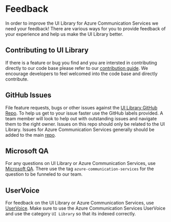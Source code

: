 
<Meta title="Feedback" />

# Feedback

In order to improve the UI Library for Azure Communication Services we need your feedback! 
There are various ways for you to provide feedback of your experience and help us make the UI Library better.

## Contributing to UI Library

If there is a feature or bug you find and you are intersted in contributing directly to our code base please refer to our [contribution guide](https://github.com/Azure/communication-ui-sdk/blob/main/docs/contributing-guide/1.%20getting-set-up.md).
We encourage developers to feel welcomed into the code base and directly contribute.

## GitHub Issues

File feature requests, bugs or other issues against the [UI Library GitHub Repo](https://github.com/Azure/communication-ui-sdk/issues).
To help us get to your issue faster use the GitHub labels provided.
A team member will look to help out with outstanding issues and navigate them to the right owner.
Issues on this repo should only be related to the UI Library. Issues for Azure Communication Services generally should be added to the main [repo](https://github.com/Azure/communication).

## Microsoft QA

For any questions on UI Library or Azure Communication Services, use [Microsoft QA](https://docs.microsoft.com/en-us/answers/topics/azure-communication-services.html).
There use the tag `azure-communication-services` for the question to be funneled to our team.

## UserVoice

For feedback on the UI Library or Azure Communication Services, use [UserVoice](https://feedback.azure.com/forums/934536-azure-communication-services).
Make sure to use the Azure Communication Services UserVoice and use the category `UI Library` so that its indexed correctly.
